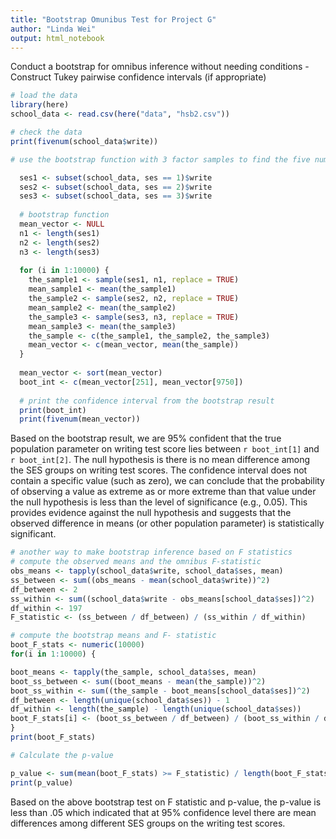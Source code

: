 ```yaml
---
title: "Bootstrap Omunibus Test for Project G"
author: "Linda Wei"
output: html_notebook
---
```


Conduct a bootstrap for omnibus inference without needing conditions
- Construct Tukey pairwise confidence intervals (if appropriate)




```r
# load the data
library(here)
school_data <- read.csv(here("data", "hsb2.csv"))

# check the data 
print(fivenum(school_data$write))

# use the bootstrap function with 3 factor samples to find the five number summary and CI

  ses1 <- subset(school_data, ses == 1)$write
  ses2 <- subset(school_data, ses == 2)$write
  ses3 <- subset(school_data, ses == 3)$write
  
  # bootstrap function
  mean_vector <- NULL
  n1 <- length(ses1)
  n2 <- length(ses2)
  n3 <- length(ses3)
  
  for (i in 1:10000) {
    the_sample1 <- sample(ses1, n1, replace = TRUE)
    mean_sample1 <- mean(the_sample1)
    the_sample2 <- sample(ses2, n2, replace = TRUE)
    mean_sample2 <- mean(the_sample2)
    the_sample3 <- sample(ses3, n3, replace = TRUE)
    mean_sample3 <- mean(the_sample3)
    the_sample <- c(the_sample1, the_sample2, the_sample3)
    mean_vector <- c(mean_vector, mean(the_sample))
  }
  
  mean_vector <- sort(mean_vector)
  boot_int <- c(mean_vector[251], mean_vector[9750])
  
  # print the confidence interval from the bootstrap result
  print(boot_int)
  print(fivenum(mean_vector))

```

Based on the bootstrap result, we are 95% confident that the true population parameter on writing test score lies between `r boot_int[1]` and `r boot_int[2]`. The null hypothesis is there is no mean difference among the SES groups on writing test scores. The confidence interval does not contain a specific value (such as zero), we can conclude that the probability of observing a value as extreme as or more extreme than that value under the null hypothesis is less than the level of significance (e.g., 0.05). This provides evidence against the null hypothesis and suggests that the observed difference in means (or other population parameter) is statistically significant.

```r
# another way to make bootstrap inference based on F statistics
# compute the observed means and the omnibus F-statistic
obs_means <- tapply(school_data$write, school_data$ses, mean)
ss_between <- sum((obs_means - mean(school_data$write))^2)
df_between <- 2
ss_within <- sum((school_data$write - obs_means[school_data$ses])^2)
df_within <- 197
F_statistic <- (ss_between / df_between) / (ss_within / df_within)

# compute the bootstrap means and F- statistic
boot_F_stats <- numeric(10000)
for(i in 1:10000) { 

boot_means <- tapply(the_sample, school_data$ses, mean)
boot_ss_between <- sum((boot_means - mean(the_sample))^2)
boot_ss_within <- sum((the_sample - boot_means[school_data$ses])^2)
df_between <- length(unique(school_data$ses)) - 1
df_within <- length(the_sample) - length(unique(school_data$ses))
boot_F_stats[i] <- (boot_ss_between / df_between) / (boot_ss_within / df_within)
}  
print(boot_F_stats)

# Calculate the p-value

p_value <- sum(mean(boot_F_stats) >= F_statistic) / length(boot_F_stats)
print(p_value)


```

Based on the above bootstrap test on F statistic and p-value, the p-value is less than .05 which indicated that at 95% confidence level there are mean differences among different SES groups on the writing test scores. 



